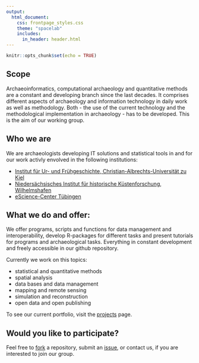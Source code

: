 ```yaml
---
output:
  html_document:
    css: frontpage_styles.css
    theme: "spacelab"
    includes:
      in_header: header.html
---
```


```r
knitr::opts_chunk$set(echo = TRUE)
```

## Scope
Archaeoinformatics, computational archaeology and quantitative methods are a constant and developing branch since the last decades. It comprises different aspects of archaeology and information technology in daily work as well as methodology. Both - the use of the current technology and the methodological implementation in archaeology - has to be developed. This is the aim of our working group.

## Who we are
We are archaeologists developing IT solutions and statistical tools in and for our work activly envolved in the following institutions:

* [Institut für Ur- und Frühgeschichte, Christian-Albrechts-Universität zu Kiel](https://www.ufg.uni-kiel.de/)
* [Niedersächsisches Institut für historische Küstenforschung, Wilhelmshafen](http://www.nihk.de/)
* [eScience-Center Tübingen](https://www.uni-tuebingen.de/einrichtungen/informations-kommunikations-und-medienzentrum-ikm/escience-center.html)

## What we do and offer:
We offer programs, scripts and functions for data management and interoperability, develop R-packages for different tasks and present tutorials for programs and archaeological tasks. Everything in constant development and freely accessible in our github repository.

Currently we work on this topics:

* statistical and quantitative methods
* spatial analysis
* data bases and data management
* mapping and remote sensing
* simulation and reconstruction
* open data and open publishing

To see our current portfolio, visit the [projects](projects.html) page.

## Would you like to participate?

Feel free to [fork][fork] a repository, submit an [issue][issue], or contact us, if you are interested to join our group.

[fork]: http://help.github.com/fork-a-repo/
[issue]: https://help.github.com/articles/creating-an-issue/
  
